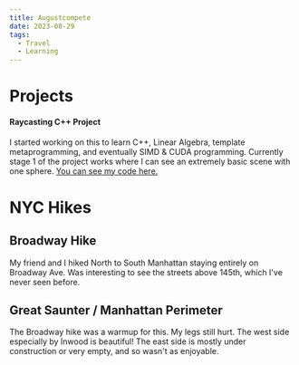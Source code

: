 ```yaml
---
title: Augustcompete
date: 2023-08-29
tags:
  - Travel
  - Learning
---
```



<script src="https://strava-embeds.com/embed.js"></script>

# Projects

#### Raycasting C++ Project
I started working on this to learn C++, Linear Algebra, template metaprogramming, and eventually SIMD & CUDA programming.
Currently stage 1 of the project works where I can see an extremely basic scene with one sphere.
<a href="https://github.com/JonathanGrant/ray" target="_blank">You can see my code here.</a>

# NYC Hikes

## Broadway Hike
My friend and I hiked North to South Manhattan staying entirely on Broadway Ave.
Was interesting to see the streets above 145th, which I've never seen before.
<StravaEmbed embedId="9700116005" />

## Great Saunter / Manhattan Perimeter
The Broadway hike was a warmup for this.
My legs still hurt.
The west side especially by Inwood is beautiful!
The east side is mostly under construction or very empty, and so wasn't as enjoyable.
<StravaEmbed embedId="9739171931" />
